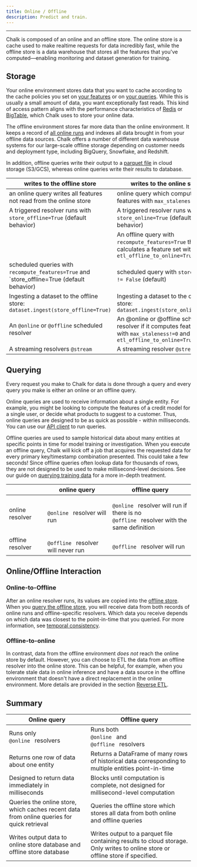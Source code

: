 ```yaml
---
title: Online / Offline
description: Predict and train.
---
```

---

Chalk is composed of an online and an offline store. The online store is a cache used to make
realtime requests for data incredibly fast, while the offline store is a data warehouse that stores
all the features that you've computed—enabling monitoring and dataset generation for training.

## Storage

Your online environment stores data that you want to cache
according to the cache policies you set on [your features](/docs/feature-caching) or
on [your queries](/docs/query-caching). While this is usually a small amount of data,
you want exceptionally fast reads.
This kind of access pattern aligns
with the performance characteristics of [Redis](https://redis.com) or [BigTable](https://cloud.google.com/bigtable),
which Chalk uses to store your online data.

The offline environment stores far more data than the online environment.
It keeps a record of [all online runs](#online-to-offline)
and indexes all data brought in from your offline data sources.
Chalk offers a number of different data warehouse systems for our large-scale
offline storage depending on customer needs and deployment type,
including BigQuery, Snowflake, and Redshift.

In addition, offline queries write their output to a [parquet file](https://parquet.apache.org/)
in cloud storage (S3/GCS), whereas online queries write their results to database.

| writes to the offline store                                            | writes to the online store                                                          |
|------------------------------------------------------------------------|-------------------------------------------------------------------------------------|
| an online query writes all features not read from the online store     | online query which computes features with `max_staleness != 0`                      |
| A triggered resolver runs with `store_offline=True` (default behavior) | A triggered resolver runs with `store_online=True` (default behavior)               |
|                                                                        |An offline query with `recompute_features=True` that calculates a feature set with `etl_offline_to_online=True` |
| scheduled queries with `recompute_features=True` and `store_offline=True (default behavior) | scheduled query with `store_online != False` (default)         |
| Ingesting a dataset to the offline store: `dataset.ingest(store_offline=True)` | Ingesting a dataset to the online store: `dataset.ingest(store_online=True)`|
| An `@online` or `@offline` scheduled resolver                          | An @online or @offline scheduled resolver if it computes features with `max_staleness!=0` and `etl_offline_to_online=True` |
| A streaming resolvers `@stream`                                        | A streaming resolver `@stream`                                                      |


## Querying

Every request you make to Chalk for data is done through a query and every query
you make is either an online or an offline query.

Online queries are used to receive information about a single entity.
For example, you might be looking to compute the features of a
credit model for a single user, or decide what products to suggest
to a customer. Thus, online queries are designed to be as quick as possible -
within milliseconds. You can use our [API client](/docs/query-basics) to run
queries.

Offline queries are used to sample historical data about many entities
at specific points in time for model training or investigation.
When you execute an offline query, Chalk will kick off a job that acquires the requested data for
every primary key/timestamp combination presented. This could take a few seconds!
Since offline queries often lookup data for thousands of
rows, they are not designed to be used to make millisecond-level decisions.
See our guide on [querying training data](/docs/training-client)
for a more in-depth treatment.

|                  | online query                                                                                                                       | offline query                                                                                                                                                                                                                                                                           |
|------------------|------------------------------------------------------------------------------------------------------------------------------------|-----------------------------------------------------------------------------------------------------------------------------------------------------------------------------------------------------------------------------------------------------------------------------------------|
| online resolver  | <code className="whitespace-nowrap before:content-none text-pink-400 after:content-none"> @online </code> resolver will run        | <code className="whitespace-nowrap before:content-none text-pink-400 after:content-none"> @online </code> resolver will run if there is no <code className="whitespace-nowrap before:content-none text-pink-400 after:content-none"> @offline </code> resolver with the same definition |
| offline resolver | <code className="whitespace-nowrap before:content-none text-pink-400 after:content-none"> @offline </code> resolver will never run | <code className="whitespace-nowrap before:content-none text-pink-400 after:content-none"> @offline </code> resolver will run                                                                                                                                                            |


## Online/Offline Interaction

### Online-to-Offline

After an online resolver runs, its values are copied into the [offline store](#storage).
When you [query the offline store](/docs/training-client),
you will receive data from both records of online runs and offline-specific resolvers.
Which data you receive depends on which data was closest to the point-in-time
that you queried.
For more information, see [temporal consistency](/docs/temporal-consistency).

### Offline-to-online

In contrast, data from the offline environment _does not_
reach the online store by default.
However, you can choose to ETL the data from an offline
resolver into the online store.
This can be helpful, for example,
when you tolerate stale data in online inference and
have a data source in the offline environment that doesn't
have a direct replacement in the online environment.
More details are provided in the section [Reverse ETL](/docs/reverse-etl).

## Summary

| Online query                                                                                                                  | Offline query                                                                                                                                                                                                                                |
|-------------------------------------------------------------------------------------------------------------------------------|----------------------------------------------------------------------------------------------------------------------------------------------------------------------------------------------------------------------------------------------|
| Runs only <code className="whitespace-nowrap before:content-none text-pink-400 after:content-none"> @online </code> resolvers | Runs both <code className="whitespace-nowrap before:content-none text-pink-400 after:content-none"> @online </code> and <code className="whitespace-nowrap before:content-none text-pink-400 after:content-none"> @offline </code> resolvers |
| Returns one row of data about one entity                                                                                      | Returns a DataFrame of many rows of historical data corresponding to multiple entities point-in-time                                                                                                                                         |
| Designed to return data immediately in milliseconds                                                                           | Blocks until computation is complete, not designed for millisecond-level computation                                                                                                                                                         |
| Queries the online store, which caches recent data from online queries for quick retrieval                                    | Queries the offline store which stores all data from both online and offline queries                                                                                                                                            |
| Writes output data to online store database and offline store database                                                        | Writes output to a parquet file containing results to cloud storage. Only writes to online store or offline store if specified.
